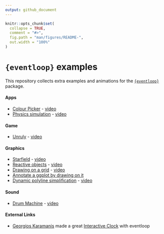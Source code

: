 ```yaml
---
output: github_document
---
```


<!-- README.md is generated from README.Rmd. Please edit that file -->

```r
knitr::opts_chunk$set(
  collapse = TRUE,
  comment = "#>",
  fig.path = "man/figures/README-",
  out.width = "100%"
)
```

# `{eventloop}` examples

<!-- badges: start -->
<!-- badges: end -->

This repository collects extra examples and animations for the 
[`{eventloop}`](https://github.com/coolbutuseless/eventloop) package.


#### Apps

* [Colour Picker](app-colour-picker.R) - [video](video/colourpicker.mp4)
* [Physics simulation](app-physics.R) - [video](video/physics.mp4)

#### Game

* [Unruly](game-unruly.R) - [video](video/unruly.mp4)

#### Graphics

* [Starfield](gfx-starfield.R) - [video](video/starfield.mp4)
* [Reactive objects](gfx-reactive-objects.R) - [video](video/reactive-objects.mp4)
* [Drawing on a grid](gfx-drawing-on-a-grid.R) - [video](video/drawing-on-a-grid.mp4)
* [Annotate a ggplot by drawing on it](gfx-ggplot-annotator.R)
* [Dynamic polyline simplification](gfx-dynamic-polyline-simplification.R) - [video](video/polyline-simplification.mp4)


#### Sound

* [Drum Machine](snd-drum-machine.R) - [video](video/drum-machine.mp4)


#### External Links

* [Georgios Karamanis](https://twitter.com/geokaramanis) made a great [Interactive Clock](https://github.com/gkaramanis/clock-eventloop) with eventloop
